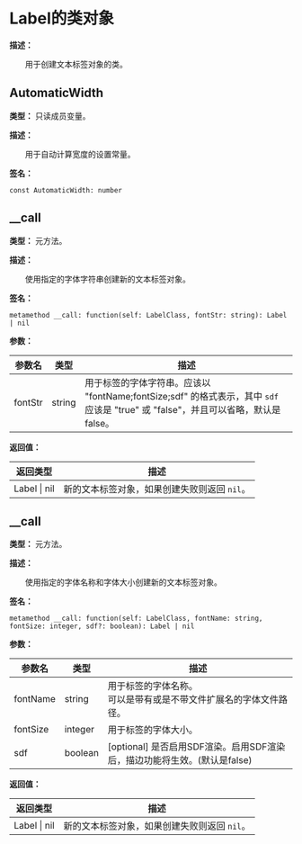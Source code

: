 
# Label的类对象

**描述：**

&emsp;&emsp;用于创建文本标签对象的类。

## AutomaticWidth

**类型：** 只读成员变量。

**描述：**

&emsp;&emsp;用于自动计算宽度的设置常量。

**签名：**
```tl
const AutomaticWidth: number
```

## __call

**类型：** 元方法。

**描述：**

&emsp;&emsp;使用指定的字体字符串创建新的文本标签对象。

**签名：**
```tl
metamethod __call: function(self: LabelClass, fontStr: string): Label | nil
```

**参数：**

| 参数名 | 类型 | 描述 |
| --- | --- | --- |
| fontStr | string | 用于标签的字体字符串。应该以 "fontName;fontSize;sdf" 的格式表示，其中 `sdf` 应该是 "true" 或 "false"，并且可以省略，默认是 false。 |

**返回值：**

| 返回类型 | 描述 |
| --- | --- |
| Label \| nil | 新的文本标签对象，如果创建失败则返回 `nil`。 |

## __call

**类型：** 元方法。

**描述：**

&emsp;&emsp;使用指定的字体名称和字体大小创建新的文本标签对象。

**签名：**
```tl
metamethod __call: function(self: LabelClass, fontName: string, fontSize: integer, sdf?: boolean): Label | nil
```

**参数：**

| 参数名 | 类型 | 描述 |
| --- | --- | --- |
| fontName | string | 用于标签的字体名称。<br/>可以是带有或是不带文件扩展名的字体文件路径。 |
| fontSize | integer | 用于标签的字体大小。 |
| sdf | boolean | [optional] 是否启用SDF渲染。启用SDF渲染后，描边功能将生效。(默认是false) |

**返回值：**

| 返回类型 | 描述 |
| --- | --- |
| Label \| nil | 新的文本标签对象，如果创建失败则返回 `nil`。 |
